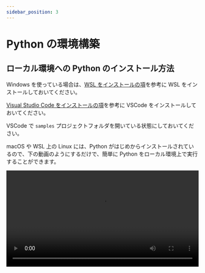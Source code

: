 ```yaml
---
sidebar_position: 3
---
```



# Python の環境構築

## ローカル環境への Python のインストール方法

Windows を使っている場合は、[WSL をインストールの項](../wsl/)を参考に WSL をインストールしておいてください。

[Visual Studio Code をインストールの項](../vscode/)を参考に VSCode をインストールしておいてください。

VSCode で `samples` プロジェクトフォルダを開いている状態にしておいてください。

macOS や WSL 上の Linux には、Python がはじめからインストールされているので、下の動画のようにするだけで、簡単に Python をローカル環境上で実行することができます。

<video src={installPython} controls width="100%" />

- `sample.py` という名前でファイルを作成します。

- `sample.py` の中に `print("Hello World!)` と入力します。

- 保存します。

- ターミナル上で、`python3 sample.py` と入力して、`Enterキー` を押します。コンソール上に `Hello World!` と表示されたら、成功です。
